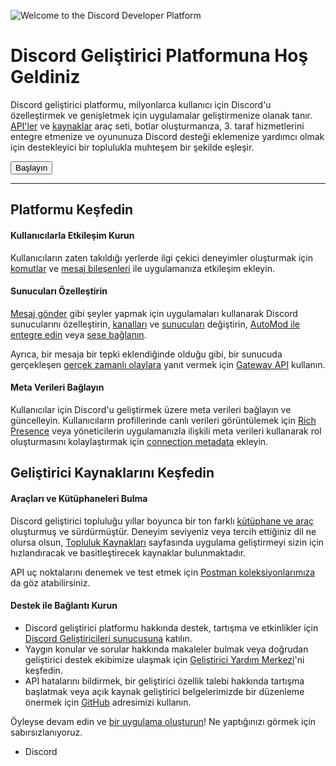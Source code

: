 <LocalePicker currentLocale="tr" />

![Welcome to the Discord Developer Platform](docs-header.svg)

# Discord Geliştirici Platformuna Hoş Geldiniz

Discord geliştirici platformu, milyonlarca kullanıcı için Discord'u özelleştirmek ve genişletmek için uygulamalar geliştirmenize olanak tanır. [API'ler](#DOCS_REFERENCE) ve [kaynaklar](#DOCS_TOPICS_COMMUNITY_RESOURCES) araç seti, botlar oluşturmanıza, 3. taraf hizmetlerini entegre etmenize ve oyununuza Discord desteği eklemenize yardımcı olmak için destekleyici bir toplulukla muhteşem bir şekilde eşleşir.

<Button href="https://discord.com/developers/docs/getting-started" color="brand">Başlayın</Button>

---

## Platformu Keşfedin

#### Kullanıcılarla Etkileşim Kurun

Kullanıcıların zaten takıldığı yerlerde ilgi çekici deneyimler oluşturmak için [komutlar](#DOCS_INTERACTIONS_APPLICATION_COMMANDS) ve [mesaj bileşenleri](#DOCS_INTERACTIONS_MESSAGE_COMPONENTS) ile uygulamanıza etkileşim ekleyin.

#### Sunucuları Özelleştirin

[Mesaj gönder](#DOCS_RESOURCES_CHANNEL/create-message) gibi şeyler yapmak için uygulamaları kullanarak Discord sunucularını özelleştirin, [kanalları](#DOCS_RESOURCES_CHANNEL) ve [sunucuları](#DOCS_RESOURCES_GUILD) değiştirin, [AutoMod ile entegre edin](#DOCS_RESOURCES_AUTO_MODERATION) veya [sese bağlanın](#DOCS_TOPICS_VOICE_CONNECTIONS).

Ayrıca, bir mesaja bir tepki eklendiğinde olduğu gibi, bir sunucuda gerçekleşen [gerçek zamanlı olaylara](#DOCS_TOPICS_GATEWAY_EVENTS/receive-events) yanıt vermek için [Gateway API](#DOCS_TOPICS_GATEWAY) kullanın.

#### Meta Verileri Bağlayın

Kullanıcılar için Discord'u geliştirmek üzere meta verileri bağlayın ve güncelleyin. Kullanıcıların profillerinde canlı verileri görüntülemek için [Rich Presence](#DOCS_GAME_SDK_ACTIVITIES) veya yöneticilerin uygulamanızla ilişkili meta verileri kullanarak rol oluşturmasını kolaylaştırmak için [connection metadata](#DOCS_RESOURCES_APPLICATION_ROLE_CONNECTION_METADATA) ekleyin.

## Geliştirici Kaynaklarını Keşfedin

#### Araçları ve Kütüphaneleri Bulma

Discord geliştirici topluluğu yıllar boyunca bir ton farklı [kütüphane ve araç](#DOCS_TOPICS_COMMUNITY_RESOURCES/libraries) oluşturmuş ve sürdürmüştür. Deneyim seviyeniz veya tercih ettiğiniz dil ne olursa olsun, [Topluluk Kaynakları](#DOCS_TOPICS_COMMUNITY_RESOURCES) sayfasında uygulama geliştirmeyi sizin için hızlandıracak ve basitleştirecek kaynaklar bulunmaktadır.

API uç noktalarını denemek ve test etmek için [Postman koleksiyonlarımıza](https://www.postman.com/discord-api) da göz atabilirsiniz.

#### Destek ile Bağlantı Kurun

- Discord geliştirici platformu hakkında destek, tartışma ve etkinlikler için [Discord Geliştiricileri sunucusuna](https://discord.gg/discord-developers) katılın.
- Yaygın konular ve sorular hakkında makaleler bulmak veya doğrudan geliştirici destek ekibimize ulaşmak için [Geliştirici Yardım Merkezi](https://support-dev.discord.com/hc)'ni keşfedin.
- API hatalarını bildirmek, bir geliştirici özellik talebi hakkında tartışma başlatmak veya açık kaynak geliştirici belgelerimizde bir düzenleme önermek için [GitHub](https://github.com/discord/discord-api-docs) adresimizi kullanın.

Öyleyse devam edin ve [bir uygulama oluşturun](https://discord.com/developers/applications)! Ne yaptığınızı görmek için sabırsızlanıyoruz.

- Discord